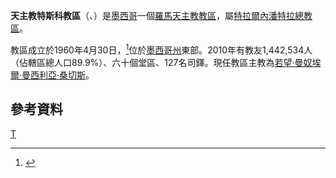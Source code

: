 {{Infobox Roman Catholic diocese
|Roman Catholic Diocese of = 天主教特斯科教區
|Latin name of diocese = Dioecesis Texcocensis
|image = TexcocoCathFacade2.JPG
|caption = 聖母無原罪主教座堂
|location = [[墨西哥|墨西哥]]
|territory =[[墨西哥州|墨西哥州]]東部
|population = 1,442,534
|rite = 拉丁禮
|patron = 
|province = 特拉爾內潘特拉
|established = 1960年
|cathedral = 聖母無原罪主教座堂
|副主教座堂 =
|leadership = 主教
|website =
|教宗 = 
|metropolitan =
|ordinary = 若望·曼奴埃爾·曼西利亞·桑切斯
|coadjutor bishop = 
|emeritus = 
}}

'''天主教特斯科教區'''（{{lang-la|Dioecesis Texcocensis}}、{{lang-es|Diócesis de Texcoco}}）是[[墨西哥|墨西哥]]一個[[羅馬天主教|羅馬天主教]][[教區|教區]]，屬[[天主教特拉爾內潘特拉總教區|特拉爾內潘特拉總教區]]。

教區成立於1960年4月30日，<ref>{{cite journal
|journal=[[宗座公報|宗座公報]]
|publisher=梵蒂岡出版社
|date=1961年
|volume=53
|title=''Caelestis civitas''
|page=20
|url=http://www.vatican.va/archive/aas/documents/AAS%2053%20%5B1961%5D%20-%20ocr.pdf
|access-date=2013-09-30
|archive-date=2013-10-07
|archive-url=https://web.archive.org/web/20131007213220/http://www.vatican.va/archive/aas/documents/AAS%2053%20%5B1961%5D%20-%20ocr.pdf
|dead-url=no
}}</ref>位於[[墨西哥州|墨西哥州]]東部。2010年有教友1,442,534人（佔轄區總人口89.9%）、六十個堂區、127名司鐸。現任教區主教為[[若望·曼奴埃爾·曼西利亞·桑切斯|若望·曼奴埃爾·曼西利亞·桑切斯]]。

==參考資料==
{{reflist}}
{{墨西哥天主教教區}}
[[Category:墨西哥天主教教區|T]]